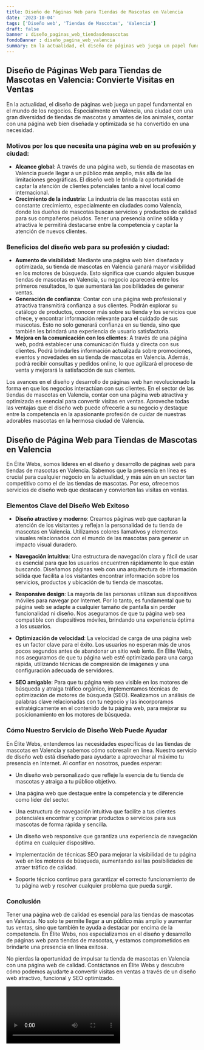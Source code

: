 ```yaml
---
title: Diseño de Páginas Web para Tiendas de Mascotas en Valencia
date: '2023-10-04'
tags: ['Diseño web', 'Tiendas de Mascotas', 'Valencia']
draft: false
banner : diseño_paginas_web_tiendasdemascotas
fondoBanner : diseño_pagina_web_valencia
summary: En la actualidad, el diseño de páginas web juega un papel fundamental en el mundo de los negocios. Especialmente en Valencia, una ciudad con una gran diversidad de tiendas de mascotas y amantes de los animales, contar con una página web bien diseñada y optimizada se ha convertido en una necesidad.
---
```


## Diseño de Páginas Web para Tiendas de Mascotas en Valencia: Convierte Visitas en Ventas

En la actualidad, el diseño de páginas web juega un papel fundamental en el mundo de los negocios. Especialmente en Valencia, una ciudad con una gran diversidad de tiendas de mascotas y amantes de los animales, contar con una página web bien diseñada y optimizada se ha convertido en una necesidad.

### Motivos por los que necesita una página web en su profesión y ciudad:

- **Alcance global**: A través de una página web, su tienda de mascotas en Valencia puede llegar a un público más amplio, más allá de las limitaciones geográficas. El diseño web le brinda la oportunidad de captar la atención de clientes potenciales tanto a nivel local como internacional.
- **Crecimiento de la industria**: La industria de las mascotas está en constante crecimiento, especialmente en ciudades como Valencia, donde los dueños de mascotas buscan servicios y productos de calidad para sus compañeros peludos. Tener una presencia online sólida y atractiva le permitirá destacarse entre la competencia y captar la atención de nuevos clientes.

### Beneficios del diseño web para su profesión y ciudad:

- **Aumento de visibilidad**: Mediante una página web bien diseñada y optimizada, su tienda de mascotas en Valencia ganará mayor visibilidad en los motores de búsqueda. Esto significa que cuando alguien busque tiendas de mascotas en Valencia, su negocio aparecerá entre los primeros resultados, lo que aumentará las posibilidades de generar ventas.
- **Generación de confianza**: Contar con una página web profesional y atractiva transmitirá confianza a sus clientes. Podrán explorar su catálogo de productos, conocer más sobre su tienda y los servicios que ofrece, y encontrar información relevante para el cuidado de sus mascotas. Esto no solo generará confianza en su tienda, sino que también les brindará una experiencia de usuario satisfactoria.
- **Mejora en la comunicación con los clientes**: A través de una página web, podrá establecer una comunicación fluida y directa con sus clientes. Podrá brindarles información actualizada sobre promociones, eventos y novedades en su tienda de mascotas en Valencia. Además, podrá recibir consultas y pedidos online, lo que agilizará el proceso de venta y mejorará la satisfacción de sus clientes.

Los avances en el diseño y desarrollo de páginas web han revolucionado la forma en que los negocios interactúan con sus clientes. En el sector de las tiendas de mascotas en Valencia, contar con una página web atractiva y optimizada es esencial para convertir visitas en ventas. Aproveche todas las ventajas que el diseño web puede ofrecerle a su negocio y destaque entre la competencia en la apasionante profesión de cuidar de nuestras adorables mascotas en la hermosa ciudad de Valencia.

<GifSeo />

<Cta />

## Diseño de Página Web para Tiendas de Mascotas en Valencia

En Élite Webs, somos líderes en el diseño y desarrollo de páginas web para tiendas de mascotas en Valencia. Sabemos que la presencia en línea es crucial para cualquier negocio en la actualidad, y más aún en un sector tan competitivo como el de las tiendas de mascotas. Por eso, ofrecemos servicios de diseño web que destacan y convierten las visitas en ventas.

### Elementos Clave del Diseño Web Exitoso

- **Diseño atractivo y moderno**: Creamos páginas web que capturan la atención de los visitantes y reflejan la personalidad de tu tienda de mascotas en Valencia. Utilizamos colores llamativos y elementos visuales relacionados con el mundo de las mascotas para generar un impacto visual duradero.

- **Navegación intuitiva**: Una estructura de navegación clara y fácil de usar es esencial para que los usuarios encuentren rápidamente lo que están buscando. Diseñamos páginas web con una arquitectura de información sólida que facilita a los visitantes encontrar información sobre los servicios, productos y ubicación de tu tienda de mascotas.

- **Responsive design**: La mayoría de las personas utilizan sus dispositivos móviles para navegar por Internet. Por lo tanto, es fundamental que tu página web se adapte a cualquier tamaño de pantalla sin perder funcionalidad ni diseño. Nos aseguramos de que tu página web sea compatible con dispositivos móviles, brindando una experiencia óptima a los usuarios.

- **Optimización de velocidad**: La velocidad de carga de una página web es un factor clave para el éxito. Los usuarios no esperan más de unos pocos segundos antes de abandonar un sitio web lento. En Élite Webs, nos aseguramos de que tu página web esté optimizada para una carga rápida, utilizando técnicas de compresión de imágenes y una configuración adecuada de servidores.

- **SEO amigable**: Para que tu página web sea visible en los motores de búsqueda y atraiga tráfico orgánico, implementamos técnicas de optimización de motores de búsqueda (SEO). Realizamos un análisis de palabras clave relacionadas con tu negocio y las incorporamos estratégicamente en el contenido de tu página web, para mejorar su posicionamiento en los motores de búsqueda.

### Cómo Nuestro Servicio de Diseño Web Puede Ayudar

En Élite Webs, entendemos las necesidades específicas de las tiendas de mascotas en Valencia y sabemos cómo sobresalir en línea. Nuestro servicio de diseño web está diseñado para ayudarte a aprovechar al máximo tu presencia en Internet. Al confiar en nosotros, puedes esperar:

- Un diseño web personalizado que refleje la esencia de tu tienda de mascotas y atraiga a tu público objetivo.

- Una página web que destaque entre la competencia y te diferencie como líder del sector.

- Una estructura de navegación intuitiva que facilite a tus clientes potenciales encontrar y comprar productos o servicios para sus mascotas de forma rápida y sencilla.

- Un diseño web responsive que garantiza una experiencia de navegación óptima en cualquier dispositivo.

- Implementación de técnicas SEO para mejorar la visibilidad de tu página web en los motores de búsqueda, aumentando así las posibilidades de atraer tráfico de calidad.

- Soporte técnico continuo para garantizar el correcto funcionamiento de tu página web y resolver cualquier problema que pueda surgir.

### Conclusión

Tener una página web de calidad es esencial para las tiendas de mascotas en Valencia. No solo te permite llegar a un público más amplio y aumentar tus ventas, sino que también te ayuda a destacar por encima de la competencia. En Élite Webs, nos especializamos en el diseño y desarrollo de páginas web para tiendas de mascotas, y estamos comprometidos en brindarte una presencia en línea exitosa.

No pierdas la oportunidad de impulsar tu tienda de mascotas en Valencia con una página web de calidad. Contáctanos en Élite Webs y descubre cómo podemos ayudarte a convertir visitas en ventas a través de un diseño web atractivo, funcional y SEO optimizado.

<Video />

<CtaBot job='Tiendas de Mascotas' city='Valencia'/>

<Gmaps query='Valencia+españa+maps' />